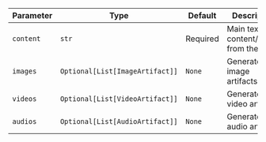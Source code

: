 | Parameter | Type | Default | Description |
|-----------|------|---------|-------------|
| `content` | `str` | Required | Main text content/output from the tool |
| `images` | `Optional[List[ImageArtifact]]` | `None` | Generated image artifacts |
| `videos` | `Optional[List[VideoArtifact]]` | `None` | Generated video artifacts |
| `audios` | `Optional[List[AudioArtifact]]` | `None` | Generated audio artifacts |